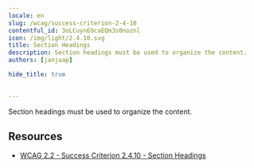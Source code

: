 ```yaml
---
locale: en
slug: /wcag/success-criterion-2-4-10
contentful_id: 3oLCuynEOcaEQm3s0noznl
icon: /img/light/2.4.10.svg
title: Section Headings
description: Section headings must be used to organize the content.
authors: [janjaap]

hide_title: true

	
---
```


<Hero
  title="Section Headings"
  icon="/img/light/2.4.10.svg"
  prefix="Success Criterion 2.4.10"
  suffix="Level AAA"
/>

Section headings must be used to organize the content.

## Resources

- [WCAG 2.2 - Success Criterion 2.4.10 - Section Headings](https://www.w3.org/TR/WCAG22/#section-headings)